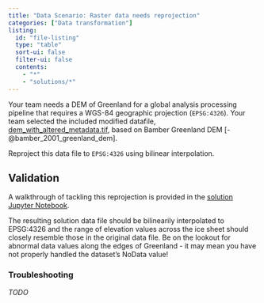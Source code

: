 ```yaml
---
title: "Data Scenario: Raster data needs reprojection"
categories: ["Data transformation"]
listing:
  id: "file-listing"
  type: "table"
  sort-ui: false
  filter-ui: false
  contents:
    - "*"
    - "solutions/*"
---
```


:::{#file-listing}
:::


Your team needs a DEM of Greenland for a global analysis processing pipeline
that requires a WGS-84 geographic projection (`EPSG:4326`). Your team selected
the included modified datafile,
[dem_with_altered_metadata.tif](/content/exercises/data-scenarios/raster-needs-reprojection/dem_with_altered_metadata.tif),
based on Bamber Greenland DEM [-@bamber_2001_greenland_dem].

Reproject this data file to `EPSG:4326` using bilinear interpolation.


## Validation

A walkthrough of tackling this reprojection is provided in the [solution Jupyter
Notebook](/content/exercises/data-scenarios/raster-needs-reprojection/solutions/solution.ipynb).

The resulting solution data file should be bilinearily interpolated to EPSG:4326
and the range of elevation values across the ice sheet should closely resemble
those in the original data file. Be on the lookout for abnormal data values
along the edges of Greenland - it may mean you have not properly handled the
dataset's NoData value!


### Troubleshooting

_TODO_
